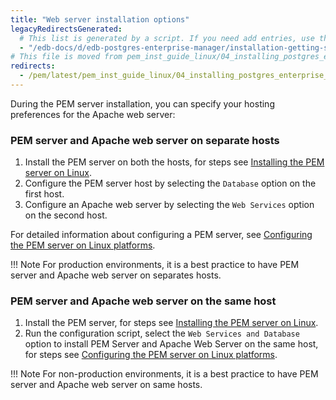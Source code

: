 ```yaml
---
title: "Web server installation options"
legacyRedirectsGenerated:
  # This list is generated by a script. If you need add entries, use the `legacyRedirects` key.
  - "/edb-docs/d/edb-postgres-enterprise-manager/installation-getting-started/linux-installation-guide/8.0/installing_pem_server_and_apache_web_server_preferences.html"
# This file is moved from pem_inst_guide_linux/04_installing_postgres_enterprise_manager
redirects:
  - /pem/latest/pem_inst_guide_linux/04_installing_postgres_enterprise_manager/02_installing_pem_server_and_apache_web_server_preferences/
---
```


During the PEM server installation, you can specify your hosting preferences for the Apache web server:

###  PEM server and Apache web server on separate hosts

1.  Install the PEM server on both the hosts, for steps see [Installing the PEM server on Linux](/pem/latest/installing_pem_server/installing_on_linux/using_edb_repository).
2.  Configure the PEM server host by selecting the `Database` option on the first host. 
3.  Configure an Apache web server by selecting the `Web Services` option on the second host.

For detailed information about configuring a PEM server, see [Configuring the PEM server on Linux platforms](/pem/latest/installing_pem_server/installing_on_linux/configuring_the_pem_server_on_linux).

!!! Note
    For production environments, it is a best practice to have PEM server and Apache web server on separates hosts.
 
###  PEM server and Apache web server on the same host

1.  Install the PEM server, for steps see [Installing the PEM server on Linux](/pem/latest/installing_pem_server/installing_on_linux/using_edb_repository).
2.  Run the configuration script, select the `Web Services and Database` option to install PEM Server and Apache Web Server on the same host, for steps see [Configuring the PEM server on Linux platforms](/pem/latest/installing_pem_server/installing_on_linux/configuring_the_pem_server_on_linux).

!!! Note
    For non-production environments, it is a best practice to have PEM server and Apache web server on same hosts.

